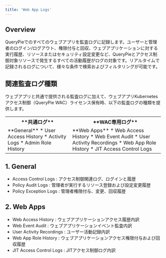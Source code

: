 ```yaml
---
title: 'Web App Logs'
---
```


## Overview

QueryPieでのすべてのウェブアプリを監査ログに記録します。ユーザーと管理者のログイン/ログアウト、権限付与と回収、ウェブアプリケーションに対する実行履歴、リソースまたはセキュリティ設定変更など、QueryPieとアクセス制御対象リソースで発生するすべての活動履歴がログの対象です。リアルタイムで記録されるログについて、様々な条件で検索およびフィルタリングが可能です。

## 関連監査ログ種類

ウェブアプリと共通で提供される監査ログに加えて、ウェブアプリKubernetesアクセス制御（QueryPie WAC）ライセンス保有時、以下の監査ログの種類を提供します。

<table data-table-width="507" data-layout="default" local-id="2f7b87af-5d13-428d-90c7-597153763bc3">
<tbody>
<tr>
<th data-highlight-colour="#f0f1f2">
**共通ログ**
</th>
<th data-highlight-colour="#f0f1f2">
**WAC専用ログ**
</th>
</tr>
<tr>
<td data-highlight-colour="#ffffff">
**General**
* User Access History
* Activity Logs
* Admin Role History
</td>
<td data-highlight-colour="#ffffff">
**Web Apps**
* Web Access History
* Web Event Audit
* User Activity Recordings
* Web App Role History
* JIT Access Control Logs
</td>
</tr>
</tbody>
</table>

## 1. General

* Access Control Logs : アクセス制御関連ログ、ログインと履歴
* Policy Audit Logs : 管理者が実行するリソース登録および設定変更履歴
* Policy Exception Logs : 管理者権限付与、変更、回収履歴

## 2. Web Apps

* Web Access History : ウェブアプリケーションアクセス履歴内訳
* Web Event Audit : ウェブアプリケーションイベント監査内訳
* User Activity Recordings : ユーザー活動記録内訳
* Web App Role History : ウェブアプリケーションアクセス権限付与および回収履歴
* JIT Access Control Logs : JITアクセス制御ログ内訳


